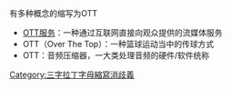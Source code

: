 
有多种概念的缩写为OTT
*[[OTT服务|OTT服务]]：一种通过互联网直接向观众提供的流媒体服务
*OTT（Over The Top）：一种篮球运动当中的传球方式
*OTT：音频压缩器，一大类处理音频的硬件/软件统称
{{disambig}}

[[Category:三字拉丁字母縮寫消歧義|Category:三字拉丁字母縮寫消歧義]]